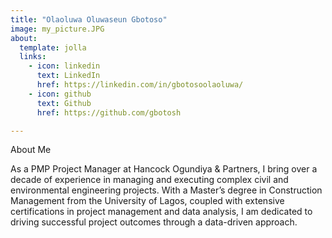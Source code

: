 ```yaml
---
title: "Olaoluwa Oluwaseun Gbotoso"
image: my_picture.JPG
about:
  template: jolla
  links:
    - icon: linkedin
      text: LinkedIn
      href: https://linkedin.com/in/gbotosoolaoluwa/
    - icon: github
      text: Github
      href: https://github.com/gbotosh

---
```

About Me

As a PMP Project Manager at Hancock Ogundiya & Partners, I bring over a decade of experience in managing and executing complex civil and environmental engineering projects. With a Master's degree in Construction Management from the University of Lagos, coupled with extensive certifications in project management and data analysis, I am dedicated to driving successful project outcomes through a data-driven approach.